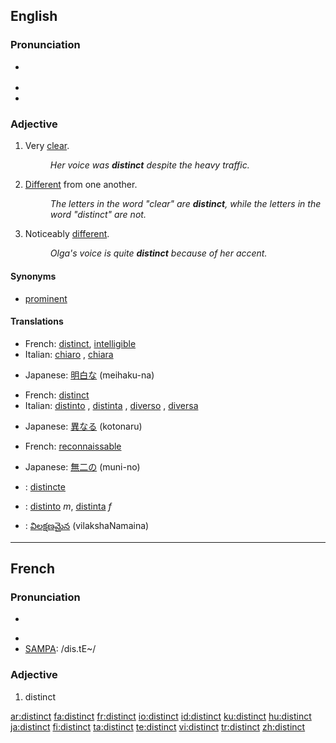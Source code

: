 ==English==

===Pronunciation===
* {{a|RP|US}} {{IPA|/dɪˈstɪŋkt/}}
* {{audio|en-us-distinct.ogg|Audio (US)}}
* {{rhymes|ɪŋkt}}

===Adjective===
{{en-adj}}

# Very [[clear]].
#:''Her voice was '''distinct''' despite the heavy traffic.''
# [[different|Different]] from one another.
#:''The letters in the word "clear" are '''distinct''', while the letters in the word "distinct" are not.''
# Noticeably [[different]].
#:''Olga's voice is quite '''distinct''' because of her accent.''

====Synonyms====
*[[prominent]]

====Translations====
{{trans-top|very clear}}
*French: [[distinct#French|distinct]], [[intelligible]]
*Italian: [[chiaro]] {{m}}, [[chiara]] {{f}}
{{trans-mid}}
*Japanese: [[明白な]] (meihaku-na)
{{trans-bottom}}

{{trans-top|different from one another}}
*French: [[distinct]]
*Italian: [[distinto]] {{m}}, [[distinta]] {{f}}, [[diverso]] {{m}}, [[diversa]] {{f}}
{{trans-mid}}
*Japanese: [[異なる]] (kotonaru)
{{trans-bottom}}

{{trans-top|noticeably different}}
*French: [[reconnaissable]]
{{trans-mid}}
*Japanese: [[無二の]] (muni-no)
{{trans-bottom}}

<!--Remove this section once all of the translations below have been moved into the tables above.-->
{{checktrans-top}}
*{{ttbc|Interlingua}}: [[distincte]]
{{checktrans-mid}}
*{{ttbc|Spanish}}: [[distinto]] ''m'', [[distinta]] ''f''
*{{ttbc|Telugu}}: [[విలక్షణమైన]] (vilakshaNamaina)
{{checktrans-bottom}}

----

==French==

===Pronunciation===
*{{audio|en-us-distinct.ogg|Audio (US)}}

*{{IPA|/dis.tɛ̃/}}
*[[w:SAMPA|SAMPA]]: /dis.tE~/

===Adjective===
{{fr-adj}}
{{fr-infl-adj|sm=distinct|sf=distincte|pm=distincts|pf=distinctes|smp=dis.tɛ̃|sfp=dis.tɛ̃kt|pmp=dis.tɛ̃|pfp=dis.tɛ̃kt}}

# distinct

[[ar:distinct]]
[[fa:distinct]]
[[fr:distinct]]
[[io:distinct]]
[[id:distinct]]
[[ku:distinct]]
[[hu:distinct]]
[[ja:distinct]]
[[fi:distinct]]
[[ta:distinct]]
[[te:distinct]]
[[vi:distinct]]
[[tr:distinct]]
[[zh:distinct]]